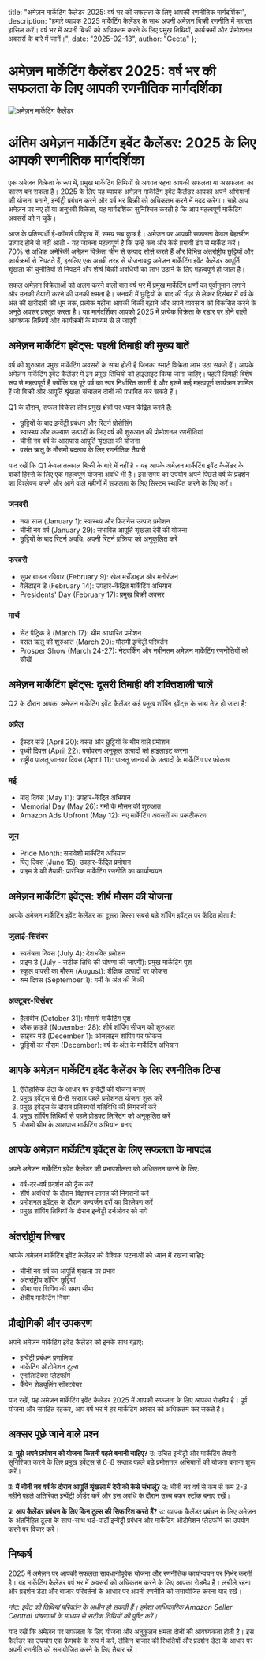   title: "अमेज़न मार्केटिंग कैलेंडर 2025: वर्ष भर की सफलता के लिए आपकी रणनीतिक मार्गदर्शिका",
  description: "हमारे व्यापक 2025 मार्केटिंग कैलेंडर के साथ अपनी अमेज़न बिक्री रणनीति में महारत हासिल करें। वर्ष भर में अपनी बिक्री को अधिकतम करने के लिए प्रमुख तिथियों, कार्यक्रमों और प्रोमोशनल अवसरों के बारे में जानें।",
  date: "2025-02-13",
  author: "Geeta"
};

# अमेज़न मार्केटिंग कैलेंडर 2025: वर्ष भर की सफलता के लिए आपकी रणनीतिक मार्गदर्शिका

![अमेज़न मार्केटिंग कैलेंडर](/images/blog/amazon-marketing-calendar.jpeg)

# अंतिम अमेज़न मार्केटिंग इवेंट कैलेंडर: 2025 के लिए आपकी रणनीतिक मार्गदर्शिका

एक अमेज़न विक्रेता के रूप में, प्रमुख मार्केटिंग तिथियों से अवगत रहना आपकी सफलता या असफलता का कारण बन सकता है। 2025 के लिए यह व्यापक अमेज़न मार्केटिंग इवेंट कैलेंडर आपको अपने अभियानों की योजना बनाने, इन्वेंट्री प्रबंधन करने और वर्ष भर बिक्री को अधिकतम करने में मदद करेगा। चाहे आप अमेज़न पर नए हों या अनुभवी विक्रेता, यह मार्गदर्शिका सुनिश्चित करती है कि आप महत्वपूर्ण मार्केटिंग अवसरों को न चूकें।

आज के प्रतिस्पर्धी ई-कॉमर्स परिदृश्य में, समय सब कुछ है। अमेज़न पर आपकी सफलता केवल बेहतरीन उत्पाद होने से नहीं आती - यह जानना महत्वपूर्ण है कि उन्हें कब और कैसे प्रभावी ढंग से मार्केट करें। 70% से अधिक अमेरिकी अमेज़न विक्रेता चीन से उत्पाद सोर्स करते हैं और विभिन्न अंतर्राष्ट्रीय छुट्टियों और कार्यक्रमों से निपटते हैं, इसलिए एक अच्छी तरह से योजनाबद्ध अमेज़न मार्केटिंग इवेंट कैलेंडर आपूर्ति श्रृंखला की चुनौतियों से निपटने और शीर्ष बिक्री अवधियों का लाभ उठाने के लिए महत्वपूर्ण हो जाता है।

सफल अमेज़न विक्रेताओं को अलग करने वाली बात वर्ष भर में प्रमुख मार्केटिंग क्षणों का पूर्वानुमान लगाने और उनकी तैयारी करने की उनकी क्षमता है। जनवरी में छुट्टियों के बाद की भीड़ से लेकर दिसंबर में वर्ष के अंत की खरीदारी की धूम तक, प्रत्येक महीना आपकी बिक्री बढ़ाने और अपने व्यवसाय को विकसित करने के अनूठे अवसर प्रस्तुत करता है। यह मार्गदर्शिका आपको 2025 में प्रत्येक विक्रेता के रडार पर होने वाली आवश्यक तिथियों और कार्यक्रमों के माध्यम से ले जाएगी।

## अमेज़न मार्केटिंग इवेंट्स: पहली तिमाही की मुख्य बातें

वर्ष की शुरुआत प्रमुख मार्केटिंग अवसरों के साथ होती है जिनका स्मार्ट विक्रेता लाभ उठा सकते हैं। आपके अमेज़न मार्केटिंग इवेंट कैलेंडर में इन प्रमुख तिथियों को हाइलाइट किया जाना चाहिए। पहली तिमाही विशेष रूप से महत्वपूर्ण है क्योंकि यह पूरे वर्ष का स्वर निर्धारित करती है और इसमें कई महत्वपूर्ण कार्यक्रम शामिल हैं जो बिक्री और आपूर्ति श्रृंखला संचालन दोनों को प्रभावित कर सकते हैं।

Q1 के दौरान, सफल विक्रेता तीन प्रमुख क्षेत्रों पर ध्यान केंद्रित करते हैं:
- छुट्टियों के बाद इन्वेंट्री प्रबंधन और रिटर्न प्रोसेसिंग
- स्वास्थ्य और कल्याण उत्पादों के लिए वर्ष की शुरुआत की प्रोमोशनल रणनीतियां
- चीनी नव वर्ष के आसपास आपूर्ति श्रृंखला की योजना
- वसंत ऋतु के मौसमी बदलाव के लिए रणनीतिक तैयारी

याद रखें कि Q1 केवल तत्काल बिक्री के बारे में नहीं है - यह आपके अमेज़न मार्केटिंग इवेंट कैलेंडर के बाकी हिस्से के लिए एक महत्वपूर्ण योजना अवधि भी है। इस समय का उपयोग अपने पिछले वर्ष के प्रदर्शन का विश्लेषण करने और आने वाले महीनों में सफलता के लिए सिस्टम स्थापित करने के लिए करें।

### जनवरी
- नया साल (January 1): स्वास्थ्य और फिटनेस उत्पाद प्रमोशन
- चीनी नव वर्ष (January 29): संभावित आपूर्ति श्रृंखला देरी की योजना
- छुट्टियों के बाद रिटर्न अवधि: अपनी रिटर्न प्रक्रिया को अनुकूलित करें

### फरवरी
- सुपर बाउल रविवार (February 9): खेल मर्चेंडाइज और मनोरंजन
- वैलेंटाइन डे (February 14): उपहार-केंद्रित मार्केटिंग अभियान
- Presidents' Day (February 17): प्रमुख बिक्री अवसर

### मार्च
- सेंट पैट्रिक डे (March 17): थीम आधारित प्रमोशन
- वसंत ऋतु की शुरुआत (March 20): मौसमी इन्वेंट्री परिवर्तन
- Prosper Show (March 24-27): नेटवर्किंग और नवीनतम अमेज़न मार्केटिंग रणनीतियों को सीखें

## अमेज़न मार्केटिंग इवेंट्स: दूसरी तिमाही की शक्तिशाली चालें

Q2 के दौरान आपका अमेज़न मार्केटिंग इवेंट कैलेंडर कई प्रमुख शॉपिंग इवेंट्स के साथ तेज हो जाता है:

### अप्रैल
- ईस्टर संडे (April 20): वसंत और छुट्टियों के थीम वाले प्रमोशन
- पृथ्वी दिवस (April 22): पर्यावरण अनुकूल उत्पादों को हाइलाइट करना
- राष्ट्रीय पालतू जानवर दिवस (April 11): पालतू जानवरों के उत्पादों के मार्केटिंग पर फोकस

### मई
- मातृ दिवस (May 11): उपहार-केंद्रित अभियान
- Memorial Day (May 26): गर्मी के मौसम की शुरुआत
- Amazon Ads Upfront (May 12): नए मार्केटिंग अवसरों का प्रकटीकरण

### जून
- Pride Month: समावेशी मार्केटिंग अभियान
- पितृ दिवस (June 15): उपहार-केंद्रित प्रमोशन
- प्राइम डे की तैयारी: प्रारंभिक मार्केटिंग रणनीति का कार्यान्वयन

## अमेज़न मार्केटिंग इवेंट्स: शीर्ष मौसम की योजना

आपके अमेज़न मार्केटिंग इवेंट कैलेंडर का दूसरा हिस्सा सबसे बड़े शॉपिंग इवेंट्स पर केंद्रित होता है:

### जुलाई-सितंबर
- स्वतंत्रता दिवस (July 4): देशभक्ति प्रमोशन
- प्राइम डे (July - सटीक तिथि की घोषणा की जाएगी): प्रमुख मार्केटिंग पुश
- स्कूल वापसी का मौसम (August): शैक्षिक उत्पादों पर फोकस
- श्रम दिवस (September 1): गर्मी के अंत की बिक्री

### अक्टूबर-दिसंबर
- हैलोवीन (October 31): मौसमी मार्केटिंग पुश
- ब्लैक फ्राइडे (November 28): शीर्ष शॉपिंग सीजन की शुरुआत
- साइबर मंडे (December 1): ऑनलाइन शॉपिंग पर फोकस
- छुट्टियों का मौसम (December): वर्ष के अंत के मार्केटिंग अभियान

## आपके अमेज़न मार्केटिंग इवेंट कैलेंडर के लिए रणनीतिक टिप्स

1. ऐतिहासिक डेटा के आधार पर इन्वेंट्री की योजना बनाएं
2. प्रमुख इवेंट्स से 6-8 सप्ताह पहले प्रमोशनल योजना शुरू करें
3. प्रमुख इवेंट्स के दौरान प्रतिस्पर्धी गतिविधि की निगरानी करें
4. प्रमुख शॉपिंग तिथियों से पहले प्रोडक्ट लिस्टिंग को अनुकूलित करें
5. मौसमी थीम के आसपास मार्केटिंग अभियान बनाएं

## आपके अमेज़न मार्केटिंग इवेंट्स के लिए सफलता के मापदंड

अपने अमेज़न मार्केटिंग इवेंट कैलेंडर की प्रभावशीलता को अधिकतम करने के लिए:

- वर्ष-दर-वर्ष प्रदर्शन को ट्रैक करें
- शीर्ष अवधियों के दौरान विज्ञापन लागत की निगरानी करें
- प्रमोशनल इवेंट्स के दौरान कन्वर्जन दरों का विश्लेषण करें
- प्रमुख शॉपिंग तिथियों के दौरान इन्वेंट्री टर्नओवर को मापें

## अंतर्राष्ट्रीय विचार

आपके अमेज़न मार्केटिंग इवेंट कैलेंडर को वैश्विक घटनाओं को ध्यान में रखना चाहिए:
- चीनी नव वर्ष का आपूर्ति श्रृंखला पर प्रभाव
- अंतर्राष्ट्रीय शॉपिंग छुट्टियां
- सीमा पार शिपिंग की समय सीमा
- क्षेत्रीय मार्केटिंग नियम

## प्रौद्योगिकी और उपकरण

अपने अमेज़न मार्केटिंग इवेंट कैलेंडर को इनके साथ बढ़ाएं:
- इन्वेंट्री प्रबंधन प्रणालियां
- मार्केटिंग ऑटोमेशन टूल्स
- एनालिटिक्स प्लेटफॉर्म
- कैंपेन शेड्यूलिंग सॉफ्टवेयर

याद रखें, यह अमेज़न मार्केटिंग इवेंट कैलेंडर 2025 में आपकी सफलता के लिए आपका रोडमैप है। पूर्व योजना और संगठित रहकर, आप वर्ष भर में हर मार्केटिंग अवसर को अधिकतम कर सकते हैं।

## अक्सर पूछे जाने वाले प्रश्न

**प्र: मुझे अपने प्रमोशन की योजना कितनी पहले बनानी चाहिए?**
उ: उचित इन्वेंट्री और मार्केटिंग तैयारी सुनिश्चित करने के लिए प्रमुख इवेंट्स से 6-8 सप्ताह पहले बड़े प्रमोशनल अभियानों की योजना बनाना शुरू करें।

**प्र: मैं चीनी नव वर्ष के दौरान आपूर्ति श्रृंखला में देरी को कैसे संभालूं?**
उ: चीनी नव वर्ष से कम से कम 2-3 महीने पहले अतिरिक्त इन्वेंट्री ऑर्डर करें और इस अवधि के दौरान उच्च बफर स्टॉक बनाए रखें।

**प्र: आप कैलेंडर प्रबंधन के लिए किन टूल्स की सिफारिश करते हैं?**
उ: व्यापक कैलेंडर प्रबंधन के लिए अमेज़न के अंतर्निहित टूल्स के साथ-साथ थर्ड-पार्टी इन्वेंट्री प्रबंधन और मार्केटिंग ऑटोमेशन प्लेटफॉर्म का उपयोग करने पर विचार करें।

## निष्कर्ष

2025 में अमेज़न पर आपकी सफलता सावधानीपूर्वक योजना और रणनीतिक कार्यान्वयन पर निर्भर करती है। यह मार्केटिंग कैलेंडर वर्ष भर में अवसरों को अधिकतम करने के लिए आपका रोडमैप है। लचीले रहना और प्रदर्शन डेटा और बाजार परिवर्तनों के आधार पर अपनी रणनीति को समायोजित करना याद रखें।

*नोट: इवेंट की तिथियां परिवर्तन के अधीन हो सकती हैं। हमेशा आधिकारिक Amazon Seller Central घोषणाओं के माध्यम से सटीक तिथियों की पुष्टि करें।*

याद रखें कि अमेज़न पर सफलता के लिए योजना और अनुकूलन क्षमता दोनों की आवश्यकता होती है। इस कैलेंडर का उपयोग एक फ्रेमवर्क के रूप में करें, लेकिन बाजार की स्थितियों और प्रदर्शन डेटा के आधार पर अपनी रणनीति को समायोजित करने के लिए तैयार रहें।